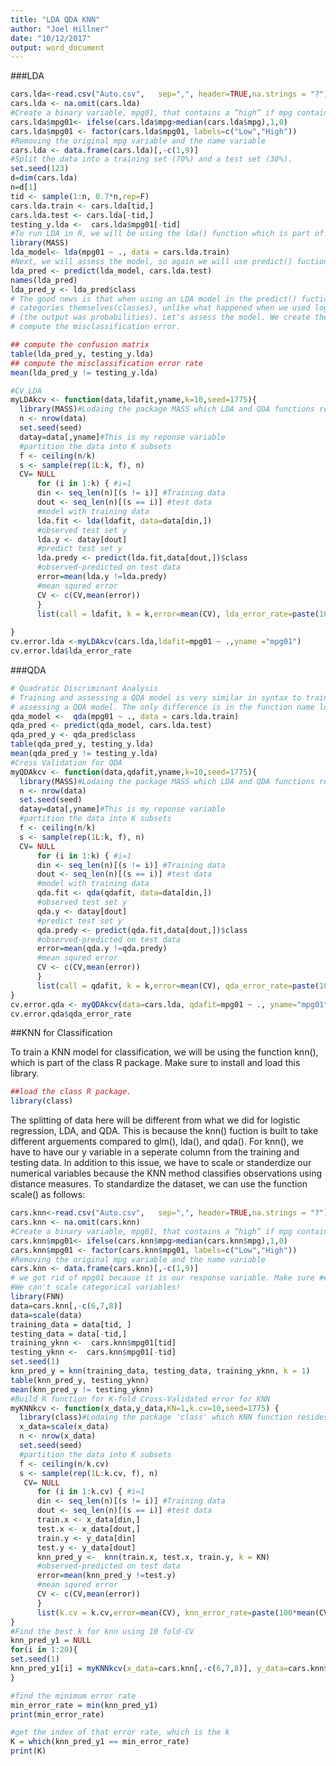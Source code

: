 ```yaml
---
title: "LDA QDA KNN"
author: "Joel Hillner"
date: "10/12/2017"
output: word_document
---
```

###LDA
```r
cars.lda<-read.csv("Auto.csv",   sep=",", header=TRUE,na.strings = "?")
cars.lda <- na.omit(cars.lda)
#Create a binary variable, mpg01, that contains a “high” if mpg contains
cars.lda$mpg01<- ifelse(cars.lda$mpg>median(cars.lda$mpg),1,0)
cars.lda$mpg01 <- factor(cars.lda$mpg01, labels=c("Low","High"))
#Removing the original mpg variable and the name variable
cars.lda <- data.frame(cars.lda)[,-c(1,9)]
#Split the data into a training set (70%) and a test set (30%).
set.seed(123)
d=dim(cars.lda)
n=d[1]
tid <- sample(1:n, 0.7*n,rep=F)
cars.lda.train <- cars.lda[tid,]
cars.lda.test <- cars.lda[-tid,]
testing_y.lda <-  cars.lda$mpg01[-tid]
#To run LDA in R, we will be using the lda() function which is part of a package called MASS.
library(MASS)
lda_model<- lda(mpg01 ~ ., data = cars.lda.train)
#Next, we will assess the model, so again we will use predict() fuction on our testing data set.
lda_pred <- predict(lda_model, cars.lda.test)
names(lda_pred)
lda_pred_y <- lda_pred$class
# The good news is that when using an LDA model in the predict() fuction, the output is the 
# categories themselves(classes), unlike what happened when we used logistic regression model 
# (the output was probabilities). Let's assess the model. We create the confusion matrix and 
# compute the misclassification error.

## compute the confusion matrix
table(lda_pred_y, testing_y.lda)
## compute the misclassification error rate
mean(lda_pred_y != testing_y.lda)

#CV LDA
myLDAkcv <- function(data,ldafit,yname,k=10,seed=1775){
  library(MASS)#Lodaing the package MASS which LDA and QDA functions reside
  n <- nrow(data)
  set.seed(seed)
  datay=data[,yname]#This is my reponse variable
  #partition the data into K subsets
  f <- ceiling(n/k)
  s <- sample(rep(1L:k, f), n) 
  CV= NULL
      for (i in 1:k) { #i=1
      din <- seq_len(n)[(s != i)] #Training data  
      dout <- seq_len(n)[(s == i)] #test data
      #model with training data
      lda.fit <- lda(ldafit, data=data[din,])
      #observed test set y
      lda.y <- datay[dout]
      #predict test set y
      lda.predy <- predict(lda.fit,data[dout,])$class
      #observed-predicted on test data
      error=mean(lda.y !=lda.predy)
      #mean squred error
      CV <- c(CV,mean(error))
      }
      list(call = ldafit, k = k,error=mean(CV), lda_error_rate=paste(100*mean(CV),"% LDA error rate"), seed=seed)
              
}
cv.error.lda <-myLDAkcv(cars.lda,ldafit=mpg01 ~ .,yname ="mpg01")
cv.error.lda$lda_error_rate
```
###QDA
```r
# Quadratic Discriminant Analysis
# Training and assessing a QDA model is very similar in syntax to training and 
# assessing a QDA model. The only difference is in the function name lda().
qda_model <-  qda(mpg01 ~ ., data = cars.lda.train)
qda_pred <- predict(qda_model, cars.lda.test)
qda_pred_y <- qda_pred$class
table(qda_pred_y, testing_y.lda)
mean(qda_pred_y != testing_y.lda)
#Cross Validation for QDA
myQDAkcv <- function(data,qdafit,yname,k=10,seed=1775){
  library(MASS)#Lodaing the package MASS which LDA and QDA functions reside
  n <- nrow(data)
  set.seed(seed)
  datay=data[,yname]#This is my reponse variable
  #partition the data into K subsets
  f <- ceiling(n/k)
  s <- sample(rep(1L:k, f), n) 
  CV= NULL
      for (i in 1:k) { #i=1
      din <- seq_len(n)[(s != i)] #Training data  
      dout <- seq_len(n)[(s == i)] #test data
      #model with training data
      qda.fit <- qda(qdafit, data=data[din,])
      #observed test set y
      qda.y <- datay[dout]
      #predict test set y
      qda.predy <- predict(qda.fit,data[dout,])$class
      #observed-predicted on test data
      error=mean(qda.y !=qda.predy)
      #mean squred error
      CV <- c(CV,mean(error))
      }
      list(call = qdafit, k = k,error=mean(CV), qda_error_rate=paste(100*mean(CV),"% QDA error rate"), seed=seed)
}
cv.error.qda <- myQDAkcv(data=cars.lda, qdafit=mpg01 ~ ., yname="mpg01", k=10, seed=123)
cv.error.qda$qda_error_rate
```
##KNN for Classification

To train a KNN model for classification, we will be using the function knn(), which is part of the class R package. Make sure to install and load this library.
```r
##load the class R package.
library(class)
```
The splitting of data here will be different from what we did for logistic regression, LDA, and QDA. This is because the knn() fuction is built to take different arguements compared to glm(), lda(), and qda().
For knn(), we have to have our y variable in a seperate column from the training and testing data. In addition to this issue, we have to scale or standerdize our numerical variables because the KNN method classifies observations using distance measures. 
To standardize the dataset, we can use the function scale() as follows:
```r
cars.knn<-read.csv("Auto.csv",   sep=",", header=TRUE,na.strings = "?")
cars.knn <- na.omit(cars.knn)
#Create a binary variable, mpg01, that contains a “high” if mpg contains
cars.knn$mpg01<- ifelse(cars.knn$mpg>median(cars.knn$mpg),1,0)
cars.knn$mpg01 <- factor(cars.knn$mpg01, labels=c("Low","High"))
#Removing the original mpg variable and the name variable
cars.knn <- data.frame(cars.knn)[,-c(1,9)]
# we got rid of mpg01 because it is our response variable. Make sure ## to exclude all categorical variables.  
#We can't scale categorical variables!
library(FNN)
data=cars.knn[,-c(6,7,8)]
data=scale(data)
training_data = data[tid, ]
testing_data = data[-tid,]
training_yknn <-  cars.knn$mpg01[tid]
testing_yknn <-  cars.knn$mpg01[-tid]
set.seed(1)
knn_pred_y = knn(training_data, testing_data, training_yknn, k = 1)
table(knn_pred_y, testing_yknn)
mean(knn_pred_y != testing_yknn)
#Build R function for K-fold Cross-Validated error for KNN
myKNNkcv <- function(x_data,y_data,KN=1,k.cv=10,seed=1775) {
  library(class)#Lodaing the package 'class' which KNN function resides
  x_data=scale(x_data)
  n <- nrow(x_data)
  set.seed(seed)
  #partition the data into K subsets
  f <- ceiling(n/k.cv)
  s <- sample(rep(1L:k.cv, f), n) 
   CV= NULL
      for (i in 1:k.cv) { #i=1
      din <- seq_len(n)[(s != i)] #Training data  
      dout <- seq_len(n)[(s == i)] #test data
      train.x <- x_data[din,]
      test.x <- x_data[dout,]
      train.y <- y_data[din]
      test.y <- y_data[dout]
      knn_pred_y <-  knn(train.x, test.x, train.y, k = KN)
      #observed-predicted on test data
      error=mean(knn_pred_y !=test.y)
      #mean squred error
      CV <- c(CV,mean(error))
      }
      list(k.cv = k.cv,error=mean(CV), knn_error_rate=paste(100*mean(CV),"% KNN error rate"), seed=seed)
} 
#Find the best k for knn using 10 fold-CV
knn_pred_y1 = NULL
for(i in 1:20){
set.seed(1)
knn_pred_y1[i] = myKNNkcv(x_data=cars.knn[,-c(6,7,8)], y_data=cars.knn$mpg01, KN=i, k.cv = 10)$knn_error_rate
}

#find the minimum error rate
min_error_rate = min(knn_pred_y1)
print(min_error_rate)

#get the index of that error rate, which is the k
K = which(knn_pred_y1 == min_error_rate)
print(K)
```

